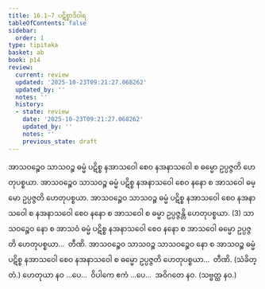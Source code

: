 ```yaml
---
title: 16.1–7 ပဋိစ္စာဒိဝါရ
tableOfContents: false
sidebar:
  order: 1
type: tipitaka
basket: ab
book: p14
review:
  current: review
  updated: '2025-10-23T09:21:27.068262'
  updated_by: ''
  notes: ''
  history:
  - state: review
    date: '2025-10-23T09:21:27.068262'
    updated_by: ''
    notes: ''
    previous_state: draft
---
```



<ReviewStatus review={frontmatter.review} showDetails={true} />

<HypothesisAnnotation frontmatter={frontmatter} />

<DynamicBreadcrumb />

<Division number="19" book="p14" e="ch" v="40" p="204">

<Paragraph number="64" book="p14">
အာသဝဉ္စေဝ သာသဝဉ္စ ဓမ္မံ ပဋိစ္စ နအာသဝေါ စေဝ နအနာသဝေါ စ ဓမ္မော ဥပ္ပဇ္ဇတိ ဟေတုပစ္စယာ. အာသဝဉ္စေဝ သာသဝဉ္စ ဓမ္မံ ပဋိစ္စ နအနာသဝေါ စေဝ နနော စ အာသဝေါ ဓမ္မော ဥပ္ပဇ္ဇတိ ဟေတုပစ္စယာ. အာသဝဉ္စေဝ သာသဝဉ္စ ဓမ္မံ ပဋိစ္စ နအာသဝေါ စေဝ နအနာသဝေါ စ နအနာသဝေါ စေဝ နနော စ အာသဝေါ စ ဓမ္မာ ဥပ္ပဇ္ဇန္တိ ဟေတုပစ္စယာ. (3)
</Paragraph>

<Paragraph number="65" book="p14">
သာသဝဉ္စေဝ နော စ အာသဝံ ဓမ္မံ ပဋိစ္စ နအနာသဝေါ စေဝ နနော စ အာသဝေါ ဓမ္မော ဥပ္ပဇ္ဇတိ ဟေတုပစ္စယာ…  တီဏိ.
</Paragraph>

<Paragraph number="66" book="p14">
အာသဝဉ္စေဝ သာသဝဉ္စ သာသဝဉ္စေဝ နော စ အာသဝဉ္စ ဓမ္မံ ပဋိစ္စ နအာသဝေါ စေဝ နအနာသဝေါ စ ဓမ္မော ဥပ္ပဇ္ဇတိ ဟေတုပစ္စယာ…  တီဏိ. (သံခိတ္တံ.)
</Paragraph>

<Paragraph number="67" book="p14">
ဟေတုယာ နဝ …ပေ…  ဝိပါကေ ဧကံ …ပေ…  အဝိဂတေ နဝ. (သဗ္ဗတ္ထ နဝ.)
</Paragraph>
</Division>